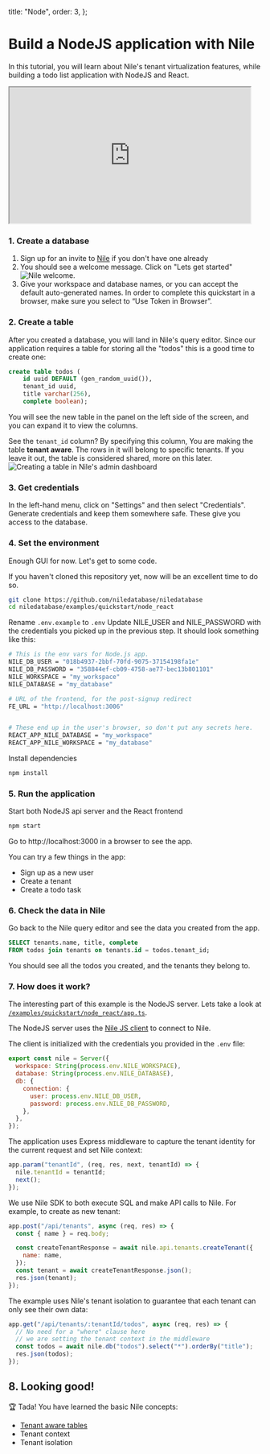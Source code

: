 
  title: "Node",
  order: 3,
};

# Build a NodeJS application with Nile

In this tutorial, you will learn about Nile's tenant virtualization features, while building a todo list application with NodeJS and React.

<iframe
  width="480"
  height="270"
  src="https://www.youtube.com/embed/6Lm3-YeLzks?si=c2wIDGsMhlR-xMJm"
  title="YouTube video player"
  allow="accelerometer; autoplay; clipboard-write; encrypted-media; gyroscope; picture-in-picture; web-share"
  allowFullScreen
></iframe>

### 1. Create a database

1. Sign up for an invite to [Nile](https://thenile.dev) if you don't have one already
2. You should see a welcome message. Click on "Lets get started"
   ![Nile welcome.](/docs/nile-welcome.png)
3. Give your workspace and database names, or you can accept the default auto-generated names. In order to complete this quickstart in a browser, make sure you select to “Use Token in Browser”.

### 2. Create a table

After you created a database, you will land in Nile's query editor. Since our application requires a table for storing all the "todos" this is a good time to create one:

```sql
create table todos (
    id uuid DEFAULT (gen_random_uuid()),
    tenant_id uuid,
    title varchar(256),
    complete boolean);
```

You will see the new table in the panel on the left side of the screen, and you can expand it to view the columns.

See the `tenant_id` column? By specifying this column, You are making the table **tenant aware**. The rows in it will belong to specific tenants. If you leave it out, the table is considered shared, more on this later.
![Creating a table in Nile's admin dashboard](/docs/gui-create-table.png)

### 3. Get credentials

In the left-hand menu, click on "Settings" and then select "Credentials". Generate credentials and keep them somewhere safe. These give you access to the database.

### 4. Set the environment

Enough GUI for now. Let's get to some code.

If you haven't cloned this repository yet, now will be an excellent time to do so.

```bash
git clone https://github.com/niledatabase/niledatabase
cd niledatabase/examples/quickstart/node_react
```

Rename `.env.example` to `.env`
Update NILE_USER and NILE_PASSWORD with the credentials you picked up in the previous step. It should look something like this:

```bash
# This is the env vars for Node.js app.
NILE_DB_USER = "018b4937-2bbf-70fd-9075-37154198fa1e"
NILE_DB_PASSWORD = "358844ef-cb09-4758-ae77-bec13b801101"
NILE_WORKSPACE = "my_workspace"
NILE_DATABASE = "my_database"

# URL of the frontend, for the post-signup redirect
FE_URL = "http://localhost:3006"


# These end up in the user's browser, so don't put any secrets here.
REACT_APP_NILE_DATABASE = "my_workspace"
REACT_APP_NILE_WORKSPACE = "my_database"
```

Install dependencies

```bash
npm install
```

### 5. Run the application

Start both NodeJS api server and the React frontend

```bash
npm start
```

Go to http://localhost:3000 in a browser to see the app.

You can try a few things in the app:

- Sign up as a new user
- Create a tenant
- Create a todo task

### 6. Check the data in Nile

Go back to the Nile query editor and see the data you created from the app.

```sql
SELECT tenants.name, title, complete
FROM todos join tenants on tenants.id = todos.tenant_id;
```

You should see all the todos you created, and the tenants they belong to.

### 7. How does it work?

The interesting part of this example is the NodeJS server. Lets take a look at [`/examples/quickstart/node_react/app.ts`](https://github.com/niledatabase/niledatabase/blob/main/examples/quickstart/node_react/src/be/app.ts).

The NodeJS server uses the [Nile JS client](https://github.com/niledatabase/nile-js) to connect to Nile.

The client is initialized with the credentials you provided in the `.env` file:

```js
export const nile = Server({
  workspace: String(process.env.NILE_WORKSPACE),
  database: String(process.env.NILE_DATABASE),
  db: {
    connection: {
      user: process.env.NILE_DB_USER,
      password: process.env.NILE_DB_PASSWORD,
    },
  },
});
```

The application uses Express middleware to capture the tenant identity for the current request and set Nile context:

```js
app.param("tenantId", (req, res, next, tenantId) => {
  nile.tenantId = tenantId;
  next();
});
```

We use Nile SDK to both execute SQL and make API calls to Nile. For example, to create as new tenant:

```js
app.post("/api/tenants", async (req, res) => {
  const { name } = req.body;

  const createTenantResponse = await nile.api.tenants.createTenant({
    name: name,
  });
  const tenant = await createTenantResponse.json();
  res.json(tenant);
});
```

The example uses Nile's tenant isolation to guarantee that each tenant can only see their own data:

```js
app.get("/api/tenants/:tenantId/todos", async (req, res) => {
  // No need for a "where" clause here
  // we are setting the tenant context in the middleware
  const todos = await nile.db("todos").select("*").orderBy("title");
  res.json(todos);
});
```

## 8. Looking good!

🏆 Tada! You have learned the basic Nile concepts:

- [Tenant aware tables](https://www.notion.so/640f7364152a4941990cf6351b065049?pvs=21)
- Tenant context
- Tenant isolation
